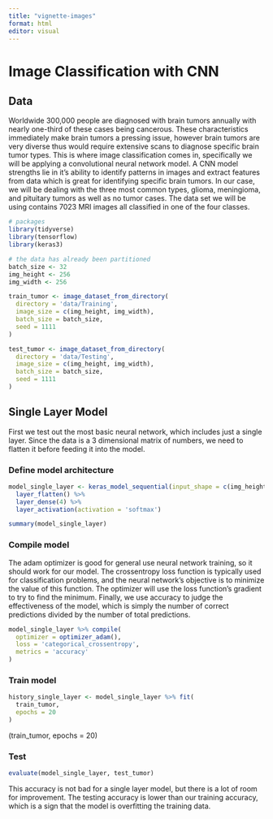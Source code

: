 ```yaml
---
title: "vignette-images"
format: html
editor: visual
---
```


# Image Classification with CNN

## Data

Worldwide 300,000 people are diagnosed with brain tumors annually with nearly one-third of these cases being cancerous. These characteristics immediately make brain tumors a pressing issue, however brain tumors are very diverse thus would require extensive scans to diagnose specific brain tumor types. This is where image classification comes in, specifically we will be applying a convolutional neural network model. A CNN model strengths lie in it's ability to identify patterns in images and extract features from data which is great for identifying specific brain tumors. In our case, we will be dealing with the three most common types, glioma, meningioma, and pituitary tumors as well as no tumor cases. The data set we will be using contains 7023 MRI images all classified in one of the four classes.

```r
# packages
library(tidyverse)
library(tensorflow)
library(keras3)

# the data has already been partitioned
batch_size <- 32
img_height <- 256
img_width <- 256

train_tumor <- image_dataset_from_directory(
  directory = 'data/Training',
  image_size = c(img_height, img_width),
  batch_size = batch_size,
  seed = 1111
)

test_tumor <- image_dataset_from_directory(
  directory = 'data/Testing',
  image_size = c(img_height, img_width),
  batch_size = batch_size,
  seed = 1111
)
```

## Single Layer Model

First we test out the most basic neural network, which includes just a single layer. Since the data is a 3 dimensional matrix of numbers, we need to flatten it before feeding it into the model.

### Define model architecture
```r
model_single_layer <- keras_model_sequential(input_shape = c(img_height, img_width, 3)) %>%
  layer_flatten() %>%
  layer_dense(4) %>%
  layer_activation(activation = 'softmax')

summary(model_single_layer)
```

### Compile model
The adam optimizer is good for general use neural network training, so it should work for our model. The crossentropy loss function is typically used for classification problems, and the neural network's objective is to minimize the value of this function. The optimizer will use the loss function's gradient to try to find the minimum. Finally, we use accuracy to judge the effectiveness of the model, which is simply the number of correct predictions divided by the number of total predictions.

```r
model_single_layer %>% compile(
  optimizer = optimizer_adam(),
  loss = 'categorical_crossentropy',
  metrics = 'accuracy'
)
```

### Train model

```r
history_single_layer <- model_single_layer %>% fit(
  train_tumor,
  epochs = 20
)
```
(train_tumor, epochs = 20)

### Test
```r
evaluate(model_single_layer, test_tumor)
```

This accuracy is not bad for a single layer model, but there is a lot of room for improvement. The testing accuracy is lower than our training accuracy, which is a sign that the model is overfitting the training data.












